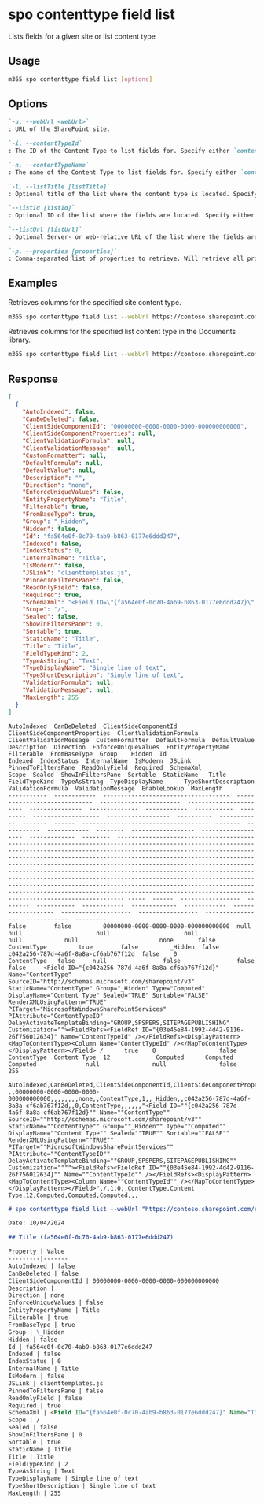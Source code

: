
# spo contenttype field list

Lists fields for a given site or list content type

## Usage

```sh
m365 spo contenttype field list [options]
```

## Options

```md definition-list
`-u, --webUrl <webUrl>`
: URL of the SharePoint site.

`-i, --contentTypeId`
: The ID of the Content Type to list fields for. Specify either `contentTypeId` or `contentTypeName`.

`-n, --contentTypeName`
: The name of the Content Type to list fields for. Specify either `contentTypeId` or `contentTypeName`.

`-l, --listTitle [listTitle]`
: Optional title of the list where the content type is located. Specify either `listTitle`, `listId` or `listUrl`.

`--listId [listId]`
: Optional ID of the list where the fields are located. Specify either `listTitle`, `listId` or `listUrl`.

`--listUrl [listUrl]`
: Optional Server- or web-relative URL of the list where the fields are located. Specify either `listTitle`, `listId` or `listUrl`.

`-p, --properties [properties]`
: Comma-separated list of properties to retrieve. Will retrieve all properties if not specified.
```

<Global />

## Examples

Retrieves columns for the specified site content type.

```sh
m365 spo contenttype field list --webUrl https://contoso.sharepoint.com/sites/contoso-sales --contentTypeId "0x01"
```

Retrieves columns for the specified list content type in the Documents library.

```sh
m365 spo contenttype field list --webUrl https://contoso.sharepoint.com/sites/contoso-sales --contentTypeName "Document" --listTitle "Documents"
```

## Response

<Tabs>
  <TabItem value="JSON">

  ```json
  [
    {
      "AutoIndexed": false,
      "CanBeDeleted": false,
      "ClientSideComponentId": "00000000-0000-0000-0000-000000000000",
      "ClientSideComponentProperties": null,
      "ClientValidationFormula": null,
      "ClientValidationMessage": null,
      "CustomFormatter": null,
      "DefaultFormula": null,
      "DefaultValue": null,
      "Description": "",
      "Direction": "none",
      "EnforceUniqueValues": false,
      "EntityPropertyName": "Title",
      "Filterable": true,
      "FromBaseType": true,
      "Group": "_Hidden",
      "Hidden": false,
      "Id": "fa564e0f-0c70-4ab9-b863-0177e6ddd247",
      "Indexed": false,
      "IndexStatus": 0,
      "InternalName": "Title",
      "IsModern": false,
      "JSLink": "clienttemplates.js",
      "PinnedToFiltersPane": false,
      "ReadOnlyField": false,
      "Required": true,
      "SchemaXml": "<Field ID=\"{fa564e0f-0c70-4ab9-b863-0177e6ddd247}\" Name=\"Title\" SourceID=\"http://schemas.microsoft.com/sharepoint/v3\" StaticName=\"Title\" Group=\"_Hidden\" Type=\"Text\" DisplayName=\"Title\" Required=\"TRUE\" FromBaseType=\"TRUE\" DelayActivateTemplateBinding=\"GROUP,SPSPERS,SITEPAGEPUBLISHING\" Customization=\"\" ShowInNewForm=\"TRUE\" ShowInEditForm=\"TRUE\"></Field>",
      "Scope": "/",
      "Sealed": false,
      "ShowInFiltersPane": 0,
      "Sortable": true,
      "StaticName": "Title",
      "Title": "Title",
      "FieldTypeKind": 2,
      "TypeAsString": "Text",
      "TypeDisplayName": "Single line of text",
      "TypeShortDescription": "Single line of text",
      "ValidationFormula": null,
      "ValidationMessage": null,
      "MaxLength": 255
    }
  ]
  ```

  </TabItem>
  <TabItem value="Text">

  ```text
  AutoIndexed  CanBeDeleted  ClientSideComponentId                 ClientSideComponentProperties  ClientValidationFormula  ClientValidationMessage  CustomFormatter  DefaultFormula  DefaultValue  Description  Direction  EnforceUniqueValues  EntityPropertyName  Filterable  FromBaseType  Group    Hidden  Id                                    Indexed  IndexStatus  InternalName  IsModern  JSLink              PinnedToFiltersPane  ReadOnlyField  Required  SchemaXml                                                                                                                                                                                                                                                                                                                                                                                                                                                                                                                                                                                                                                                Scope  Sealed  ShowInFiltersPane  Sortable  StaticName   Title         FieldTypeKind  TypeAsString  TypeDisplayName      TypeShortDescription  ValidationFormula  ValidationMessage  EnableLookup  MaxLength
  -----------  ------------  ------------------------------------  -----------------------------  -----------------------  -----------------------  ---------------  --------------  ------------  -----------  ---------  -------------------  ------------------  ----------  ------------  -------  ------  ------------------------------------  -------  -----------  ------------  --------  ------------------  -------------------  -------------  --------  -------------------------------------------------------------------------------------------------------------------------------------------------------------------------------------------------------------------------------------------------------------------------------------------------------------------------------------------------------------------------------------------------------------------------------------------------------------------------------------------------------------------------------------------------------------------------------------------------------------------------------------------------------- -----  ------  -----------------  --------  -----------  ------------  -------------  ------------  -------------------  --------------------  -----------------  -----------------  ------------  ---------
  false        false         00000000-0000-0000-0000-000000000000  null                           null                     null                     null             null            null                       none       false                ContentType         true        false         _Hidden  false   c042a256-787d-4a6f-8a8a-cf6ab767f12d  false    0            ContentType   false     null                false                false          false     <Field ID="{c042a256-787d-4a6f-8a8a-cf6ab767f12d}" Name="ContentType" SourceID="http://schemas.microsoft.com/sharepoint/v3" StaticName="ContentType" Group="_Hidden" Type="Computed" DisplayName="Content Type" Sealed="TRUE" Sortable="FALSE" RenderXMLUsingPattern="TRUE" PITarget="MicrosoftWindowsSharePointServices" PIAttribute="ContentTypeID" DelayActivateTemplateBinding="GROUP,SPSPERS,SITEPAGEPUBLISHING" Customization=""><FieldRefs><FieldRef ID="{03e45e84-1992-4d42-9116-26f756012634}" Name="ContentTypeId" /></FieldRefs><DisplayPattern><MapToContentType><Column Name="ContentTypeId" /></MapToContentType></DisplayPattern></Field> /      true    0                  false     ContentType  Content Type  12             Computed      Computed             Computed              null               null               false         255
  ```

  </TabItem>
  <TabItem value="CSV">

  ```csv
  AutoIndexed,CanBeDeleted,ClientSideComponentId,ClientSideComponentProperties,ClientValidationFormula,ClientValidationMessage,CustomFormatter,DefaultFormula,DefaultValue,Description,Direction,EnforceUniqueValues,EntityPropertyName,Filterable,FromBaseType,Group,Hidden,Id,Indexed,IndexStatus,InternalName,IsModern,JSLink,PinnedToFiltersPane,ReadOnlyField,Required,SchemaXml,Scope,Sealed,ShowInFiltersPane,Sortable,StaticName,Title,FieldTypeKind,TypeAsString,TypeDisplayName,TypeShortDescription,ValidationFormula,ValidationMessage,EnableLookup
  ,,00000000-0000-0000-0000-000000000000,,,,,,,,none,,ContentType,1,,_Hidden,,c042a256-787d-4a6f-8a8a-cf6ab767f12d,,0,ContentType,,,,,,"<Field ID=""{c042a256-787d-4a6f-8a8a-cf6ab767f12d}"" Name=""ContentType"" SourceID=""http://schemas.microsoft.com/sharepoint/v3"" StaticName=""ContentType"" Group=""_Hidden"" Type=""Computed"" DisplayName=""Content Type"" Sealed=""TRUE"" Sortable=""FALSE"" RenderXMLUsingPattern=""TRUE"" PITarget=""MicrosoftWindowsSharePointServices"" PIAttribute=""ContentTypeID"" DelayActivateTemplateBinding=""GROUP,SPSPERS,SITEPAGEPUBLISHING"" Customization=""""><FieldRefs><FieldRef ID=""{03e45e84-1992-4d42-9116-26f756012634}"" Name=""ContentTypeId"" /></FieldRefs><DisplayPattern><MapToContentType><Column Name=""ContentTypeId"" /></MapToContentType></DisplayPattern></Field>",/,1,0,,ContentType,Content Type,12,Computed,Computed,Computed,,,
  ```

  </TabItem>
  <TabItem value="Markdown">

  ```md
  # spo contenttype field list --webUrl "https://contoso.sharepoint.com/sites/contoso-sales" --contentTypeId "0x01"

  Date: 10/04/2024

  ## Title (fa564e0f-0c70-4ab9-b863-0177e6ddd247)

  Property | Value
  ---------|-------
  AutoIndexed | false
  CanBeDeleted | false
  ClientSideComponentId | 00000000-0000-0000-0000-000000000000
  Description |
  Direction | none
  EnforceUniqueValues | false
  EntityPropertyName | Title
  Filterable | true
  FromBaseType | true
  Group | \_Hidden
  Hidden | false
  Id | fa564e0f-0c70-4ab9-b863-0177e6ddd247
  Indexed | false
  IndexStatus | 0
  InternalName | Title
  IsModern | false
  JSLink | clienttemplates.js
  PinnedToFiltersPane | false
  ReadOnlyField | false
  Required | true
  SchemaXml | <Field ID="{fa564e0f-0c70-4ab9-b863-0177e6ddd247}" Name="Title" SourceID="http://schemas.microsoft.com/sharepoint/v3" StaticName="Title" Group="\_Hidden" Type="Text" DisplayName="Title" Required="TRUE" FromBaseType="TRUE" DelayActivateTemplateBinding="GROUP,SPSPERS,SITEPAGEPUBLISHING" Customization="" ShowInNewForm="TRUE" ShowInEditForm="TRUE"></Field>
  Scope | /
  Sealed | false
  ShowInFiltersPane | 0
  Sortable | true
  StaticName | Title
  Title | Title
  FieldTypeKind | 2
  TypeAsString | Text
  TypeDisplayName | Single line of text
  TypeShortDescription | Single line of text
  MaxLength | 255
  ```

  </TabItem>
</Tabs>
